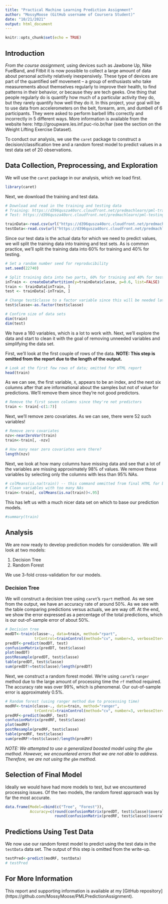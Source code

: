 ```yaml
---
title: "Practical Machine Learning Prediction Assignment"
author: "MossyMoose (GitHub username of Coursera Student)"
date: "10/21/2021"
output: html_document
---
```


```r
knitr::opts_chunk$set(echo = TRUE)

```

## Introduction
*From the course assignment,* using devices such as Jawbone Up, Nike FuelBand, and Fitbit it is now possible to collect a large amount of data about personal activity relatively inexpensively. These type of devices are part of the quantified self movement – a group of enthusiasts who take measurements about themselves regularly to improve their health, to find patterns in their behavior, or because they are tech geeks. One thing that people regularly do is quantify how much of a particular activity they do, but they rarely quantify how well they do it. In this project, your goal will be to use data from accelerometers on the belt, forearm, arm, and dumbell of 6 participants. They were asked to perform barbell lifts correctly and incorrectly in 5 different ways. More information is available from the website here: http://groupware.les.inf.puc-rio.br/har (see the section on the Weight Lifting Exercise Dataset).

To conduct our analysis, we use the `caret` package to construct a decision/classification tree and a random forest model to predict values in a test data set of 20 observations.

## Data Collection, Preprocessing, and Exploration

We will use the `caret` package in our analysis, which we load first.

``` r
library(caret)
```

Next, we download the training and test data.

``` r
# Download and read in the training and testing data
# Training: https://d396qusza40orc.cloudfront.net/predmachlearn/pml-training.csv
# Test: https://d396qusza40orc.cloudfront.net/predmachlearn/pml-testing.csv

trainData<-read.csv(url("https://d396qusza40orc.cloudfront.net/predmachlearn/pml-training.csv"))
testData<-read.csv(url("https://d396qusza40orc.cloudfront.net/predmachlearn/pml-testing.csv"))
```

Since our test data is the actual data for which we need to predict values, we will split the training data into training and test sets. As is common practice, we'll split the training data into 60% for training and 40% for testing.

``` r
# Set a random number seed for reproducibility
set.seed(22740)

# Split training data into two parts, 60% for training and 40% for testing
inTrain <- createDataPartition(y=trainData$classe, p=0.6, list=FALSE)
train <- trainData[inTrain, ]
test <- trainData[-inTrain, ]

# Change test$classe to a factor variable since this will be needed later
test$classe<-as.factor(test$classe)

# Confirm size of data sets
dim(train)
dim(test)
```

We have a 160 variables, which is a lot to work with. Next, we'll explore the data and start to clean it with the goal of removing unneeded variables and simplifying the data set.

First, we'll look at the first couple of rows of the data. **NOTE: This step is omitted from the report due to the length of the output.**

```r
# Look at the first few rows of data; omitted for HTML report
head(train)
```

As we can see, the first variable, `X`, appears to be an index, and the next six columns after that are informational about the samples but not of value for predictions. We'll remove them since they're not good predictors.

```r
# Remove the first seven columns since they're not predictors
train <- train[-c(1:7)]
```

Next, we'll remove zero covariates. As we can see, there were 52 such variables!

```r
# Remove zero covariates
nzv<-nearZeroVar(train)
train<-train[, -nzv]

# How many near zero covariates were there?
length(nzv)
```

Next, we look at how many columns have missing data and see that a lot of the variables are missing approximately 98% of values. We remove these variables by selecting only the columns with less than 95% NAs.

```r
# colMeans(is.na(train)) -- this command ommitted from final HTML for brevity
# Clean variables with too many NAs
train<-train[, colMeans(is.na(train))<.95]
```

This has left us with a much nicer data set on which to base our prediction models.

```r
#summary(train)
```

## Analysis

We are now ready to develop prediction models for consideration. We will look at two models:

1. Decision Tree
2. Random Forest

We use 3-fold cross-validation for our models.

### Decision Tree
We will construct a decision tree using `caret`'s `rpart` method. As we see from the output, we have an accuracy rate of around 50%. As we see with the table comparing predictions versus actuals, we are way off. At the end, we show the error expressed as a percentage of the total predictions, which is our out-of-sample error of about 50%.

``` r
# Decision tree
modDT<-train(classe~., data=train, method="rpart",
             trControl=trainControl(method="cv", number=3, verboseIter=F))
predDT<-predict(modDT, test)
confusionMatrix(predDT, test$classe)
plot(modDT)
postResample(predDT, test$classe)
table(predDT, test$classe)
sum(predDT!=test$classe)/length(predDT)
```

Next, we construct a random forest model. We're using `caret`'s `ranger` method due to the large amount of processing time the `rf` method required. The accuracy rate was over 99%, which is phenomenal. Our out-of-sample error is approximately 0.5%.

```r
# Random forest (using ranger method due to processing time)
modRF<-train(classe~., data=train, method="ranger",
             trControl=trainControl(method="cv", number=3, verboseIter=F))
predRF<-predict(modRF, test)
confusionMatrix(predRF, test$classe)
plot(modRF)
postResample(predRF, test$classe)
table(predRF, test$classe)
sum(predRF!=test$classe)/length(predRF)
```

*NOTE: We attempted to use a generalized boosted model using the `gbm` method. However, we encountered errors that we are not able to address. Therefore, we are not using the `gbm` method.*

## Selection of Final Model
Ideally we would have had more models to test, but we encountered processing issues. Of the two models, the random forest approach was by far the most accurate.

```r
data.frame(Model=cbind(c("Tree", "Forest")),
           Accuracy=c(round(confusionMatrix(predDT, test$classe)$overall[1],4),
                      round(confusionMatrix(predRF, test$classe)$overall[1],4)))
```

## Predictions Using Test Data
We now use our random forest model to predict using the test data in the `testData` data set. The output of this step is omitted from the write-up.

```r
testPred<-predict(modRF, testData)
# testPred
```

## For More Information
This report and supporting information is available at my [GitHub repository] (https://github.com/MossyMoose/PMLPredictionAssignment).
